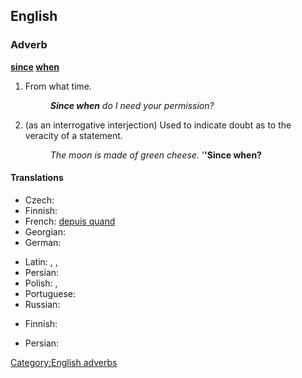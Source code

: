 ==English==

===Adverb===
'''[[since]] [[when]]'''

# {{colloquial|rhetorical question|sarcastic}} From what time.
#: '''''Since when''' do I need your permission?''
# {{colloquial|rhetorical question|sarcastic}} (as an interrogative interjection)  Used to indicate doubt as to the veracity of a statement.
#: ''The moon is made of green cheese.''  '''''Since when?'''

====Translations====
{{trans-top|from what time}}
* Czech: {{tø|cs|odkdy}}
* Finnish: {{t|fi|mistä lähtien}}
* French: [[depuis quand]]
* Georgian: {{t-|ka|როდიდან|sc=Geor}}
* German: {{t-|de|seit wann}}
{{trans-mid}}
* Latin: {{t+|la|abhinc}}, {{t+|la|inde}}, {{t-|la|postea}}
* Persian: {{t-|fa|از کی|alt=از کی؟|tr=az kéy?}}
* Polish: {{t-|pl|od kiedy?}}, {{t-|pl|od kiedy to?}}
* Portuguese: {{t-|pt|desde quando?}}
* Russian: {{t-|ru|с каких это пор|tr=s kakíx éto pór?|alt=с каких это пор?|sc=Cyrl}}
{{trans-bottom}}
{{trans-top|Used to indicate doubt as to the veracity of a statement}}
* Finnish: {{t|fi|mistä lähtien}}
{{trans-mid}}
* Persian: {{t-|fa|از کی تا حالا|tr=az kéy tâ hâlâ}}
{{trans-bottom}}

[[Category:English adverbs]]